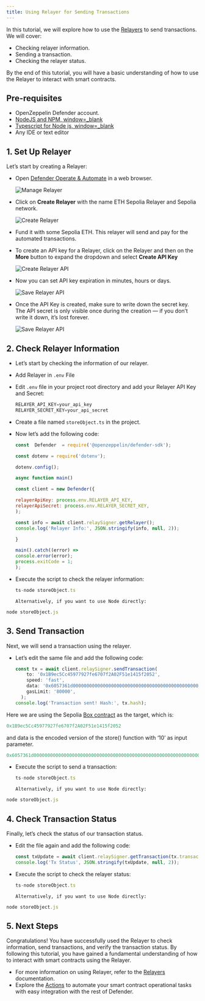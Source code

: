 ```yaml
---
title: Using Relayer for Sending Transactions
---
```


In this tutorial, we will explore how to use the [Relayers](module/relayers.mdx) to send transactions. We will cover:

* Checking relayer information.
* Sending a transaction.
* Checking the relayer status.

By the end of this tutorial, you will have a basic understanding of how to use the Relayer to interact with smart contracts.

## Pre-requisites

* OpenZeppelin Defender account.
* [NodeJS and NPM, window=_blank](https://nodejs.org/en)
* [Typescript for Node js, window=_blank](https://www.npmjs.com/package/ts-node)
* Any IDE or text editor

## 1. Set Up Relayer

Let’s start by creating a Relayer:

* Open [Defender Operate & Automate](https://defender.openzeppelin.com/#/relayers) in a web browser.

  ![Manage Relayer](/defender/tutorial-relayer-step1.png)
* Click on **Create Relayer** with the name ETH Sepolia Relayer and Sepolia network.

  ![Create Relayer](/defender/tutorial-relayer-step2.png)
* Fund it with some Sepolia ETH. This relayer will send and pay for the automated transactions.
* To create an API key for a Relayer, click on the Relayer and then on the **More** button to expand the dropdown and select **Create API Key**

  ![Create Relayer API](/defender/tutorial-relayer-step3.png)
* Now you can set API key expiration in minutes, hours or days.

  ![Save Relayer API](/defender/tutorial-relayer-step3-1.png)
* Once the API Key is created, make sure to write down the secret key. The API secret is only visible once during the creation — if you don’t write it down, it’s lost forever.

  ![Save Relayer API](/defender/tutorial-relayer-step4.png)

## 2. Check Relayer Information

* Let’s start by checking the information of our relayer.
* Add Relayer in `.env` File
* Edit `.env` file in your project root directory and add your Relayer API Key and Secret:

  ```jsx
  RELAYER_API_KEY=your_api_key
  RELAYER_SECRET_KEY=your_api_secret
  ```
* Create a file named `storeObject.ts` in the project. 
* Now let’s add the following code:

  ```jsx
  const  Defender  = require('@openzeppelin/defender-sdk');

  const dotenv = require('dotenv');

  dotenv.config();

  async function main() 

  const client = new Defender({

  relayerApiKey: process.env.RELAYER_API_KEY,
  relayerApiSecret: process.env.RELAYER_SECRET_KEY,
  );

  const info = await client.relaySigner.getRelayer();
  console.log('Relayer Info:', JSON.stringify(info, null, 2));

  }

  main().catch((error) => 
  console.error(error);
  process.exitCode = 1;
  );

  ```
* Execute the script to check the relayer information:

  ```jsx
  ts-node storeObject.ts
  ```

      Alternatively, if you want to use Node directly:
```jsx
node storeObject.js
```

## 3. Send Transaction

Next, we will send a transaction using the relayer. 

* Let’s edit the same file and add the following code:

  ```jsx
  const tx = await client.relaySigner.sendTransaction(
      to: '0x1B9ec5Cc45977927fe6707f2A02F51e1415f2052',
      speed: 'fast',
      data: '0x6057361d000000000000000000000000000000000000000000000000000000000000000a',
      gasLimit: '80000',
    );
  console.log('Transaction sent! Hash:', tx.hash);
  ```

Here we are using the Sepolia [Box contract](https://sepolia.etherscan.io/address/0x1B9ec5Cc45977927fe6707f2A02F51e1415f2052) as the target, which is:
```jsx
0x1B9ec5Cc45977927fe6707f2A02F51e1415f2052
```

and data is the encoded version of the store() function with ‘10’ as input parameter.
```jsx
0x6057361d000000000000000000000000000000000000000000000000000000000000000a
```

* Execute the script to send a transaction:

  ```jsx
  ts-node storeObject.ts
  ```

      Alternatively, if you want to use Node directly:
```jsx
node storeObject.js
```

## 4. Check Transaction Status

Finally, let’s check the status of our transaction status.

* Edit the file again and add the following code:

  ```jsx
  const txUpdate = await client.relaySigner.getTransaction(tx.transactionId);
  console.log('Tx Status', JSON.stringify(txUpdate, null, 2));
  ```
* Execute the script to check the relayer status:

  ```jsx
  ts-node storeObject.ts
  ```

      Alternatively, if you want to use Node directly:
```jsx
node storeObject.js
```

## 5. Next Steps
Congratulations! You have successfully used the Relayer to check information, send transactions, and verify the transaction status. By following this tutorial, you have gained a fundamental understanding of how to interact with smart contracts using the Relayer.

* For more information on using Relayer, refer to the [Relayers](/module/relayers.mdx) documentation.
* Explore the [Actions](:tutorial/actions.adoc) to automate your smart contract operational tasks with easy integration with the rest of Defender.
